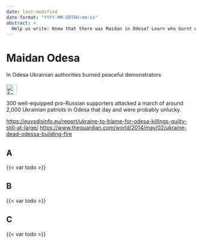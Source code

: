 ```yaml
---
date: last-modified
date-format: "YYYY-MM-DDTHH:mm:ss"
abstract: > 
  Help us write: Knew that there was Maidan in Odesa? Learn who burnt whom in Odessa and why?
---
```


# Maidan Odesa {#sec-maidan-odesa}

::: {.callout-caution title="Myth"}
In Odesa Ukrainian authorities burned peaceful demonstrators
[<br></br>![Search for topic in EUvsDisinfo](../all_common_img/EUvsDisinfo_400x240.jpg){height=2em}](https://euvsdisinfo.eu/disinformation-cases/?text=maidan%20ukraine%20(odesa%7Codessa)&sort=relevance)
:::

::: {.callout-tip title="Truth"}
300 well-equipped pro-Russian supporters attacked a march of around 2,000 Ukrainian patriots in Odesa that day and were probably unlucky.
:::


[https://euvsdisinfo.eu/report/ukraine-to-blame-for-odesa-killings-guilty-still-at-large/](https://euvsdisinfo.eu/report/ukraine-to-blame-for-odesa-killings-guilty-still-at-large/)
[https://www.theguardian.com/world/2014/may/02/ukraine-dead-odessa-building-fire](https://www.theguardian.com/world/2014/may/02/ukraine-dead-odessa-building-fire)


## A

{{< var todo >}}

## B

{{< var todo >}}

## C

{{< var todo >}}


